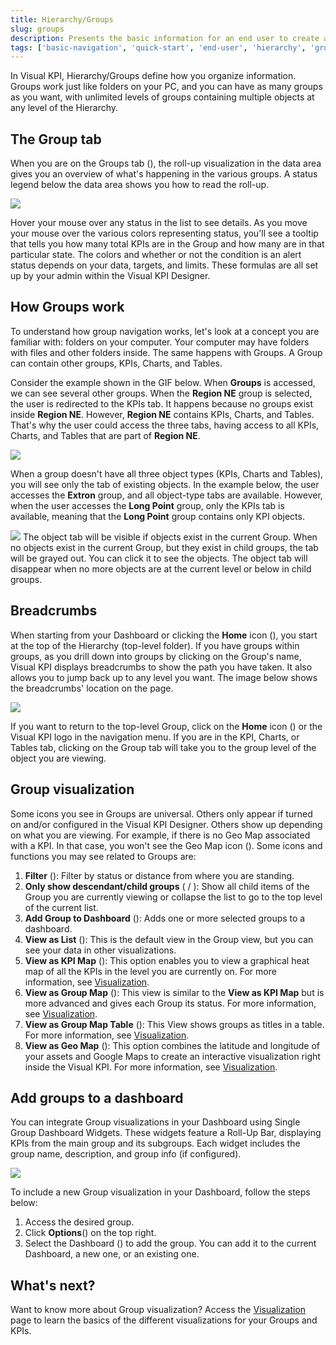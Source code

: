 ```yaml
---
title: Hierarchy/Groups
slug: groups
description: Presents the basic information for an end user to create and edit groups in Transpara's Visual KPIs software.
tags: ['basic-navigation', 'quick-start', 'end-user', 'hierarchy', 'groups']
---
```



In Visual KPI, Hierarchy/Groups define how you organize information. Groups work just like folders on your PC, and you can have as many groups as you want, with unlimited levels of groups containing multiple objects at any level of the Hierarchy.

## The Group tab

When you are on the Groups tab (<SvgFont icon="191"/>), the roll-up visualization in the data area gives you an overview of what's happening in the various groups. A status legend below the data area shows you how to read the roll-up.

<Image src="media/end-user/basic-navigation/groups/legend.gif"/>

Hover your mouse over any status in the list to see details. As you move your mouse over the various colors representing status, you'll see a tooltip that tells you how many total KPIs are in the Group and how many are in that particular state. The colors and whether or not the condition is an alert status depends on your data, targets, and limits. These formulas are all set up by your admin within the Visual KPI Designer.

## How Groups work

To understand how group navigation works, let's look at a concept you are familiar with: folders on your computer. Your computer may have folders with files and other folders inside. The same happens with Groups. A Group can contain other groups, KPIs, Charts, and Tables.

Consider the example shown in the GIF below. When **Groups** is accessed, we can see several other groups. When the **Region NE** group is selected, the user is redirected to the KPIs tab. It happens because no groups exist inside **Region NE**. However, **Region NE** contains KPIs, Charts, and Tables. That's why the user could access the three tabs, having access to all KPIs, Charts, and Tables that are part of **Region NE**.

<Image src="media/end-user/basic-navigation/groups/drill-down.gif"/>

When a group doesn't have all three object types (KPIs, Charts and Tables), you will see only the tab of existing objects. In the example below, the user accesses the **Extron** group, and all object-type tabs are available. However, when the user accesses the **Long Point** group, only the KPIs tab is available, meaning that the **Long Point** group contains only KPI objects.

<Image src="media/end-user/basic-navigation/groups/groups-without-table.gif"/>

<Callout type="info" title="Object Tab Visibility">
The object tab will be visible if objects exist in the current Group. When no objects exist in the current Group, but they exist in child groups, the tab will be grayed out. You can click it to see the objects. The object tab will disappear when no more objects are at the current level or below in child groups.
</Callout>

## Breadcrumbs

When starting from your Dashboard or clicking the **Home** icon (<SvgFont icon="266"/>), you start at the top of the Hierarchy (top-level folder). If you have groups within groups, as you drill down into groups by clicking on the Group's name, Visual KPI displays breadcrumbs to show the path you have taken. It also allows you to jump back up to any level you want. The image below shows the breadcrumbs' location on the page.

<Image src="media/end-user/basic-navigation/groups/breadcrumbs.png"/>

If you want to return to the top-level Group, click on the **Home** icon (<SvgFont icon="266"/>) or the Visual KPI logo in the navigation menu. If you are in the KPI, Charts, or Tables tab, clicking on the Group tab will take you to the group level of the object you are viewing.

## Group visualization

Some icons you see in Groups are universal. Others only appear if turned on and/or configured in the Visual KPI Designer. Others show up depending on what you are viewing. For example, if there is no Geo Map associated with a KPI. In that case, you won't see the Geo Map icon (<SvgFont icon="264"/>). Some icons and functions you may see related to Groups are:

1. **Filter** (<SvgFont icon="184"/>): Filter by status or distance from where you are standing.
2. **Only show descendant/child groups** (<SvgFont icon="207"/> / <SvgFont icon="208"/>): Show all child items of the Group you are currently viewing or collapse the list to go to the top level of the current list.
3. **Add Group to Dashboard** (<SvgFont icon="115"/>): Adds one or more selected groups to a dashboard.
4. **View as List** (<SvgFont icon="206"/>): This is the default view in the Group view, but you can see your data in other visualizations.
5. **View as KPI Map** (<SvgFont icon="5"/>): This option enables you to view a graphical heat map of all the KPIs in the level you are currently on. For more information, see [Visualization](/docs/end-user/basic-navigation/visualization#view-as-kpi-map).
6. **View as Group Map** (<SvgFont icon="141"/>): This view is similar to the **View as KPI Map** but is more advanced and gives each Group its status. For more information, see [Visualization](/docs/end-user/basic-navigation/visualization#view-as-group-map).
7. **View as Group Map Table** (<SvgFont icon="21"/>): This View shows groups as titles in a table. For more information, see [Visualization](/docs/end-user/basic-navigation/visualization#view-as-group-map-table).
8. **View as Geo Map** (<SvgFont icon="264"/>): This option combines the latitude and longitude of your assets and Google Maps to create an interactive visualization right inside the Visual KPI. For more information, see [Visualization](/docs/end-user/basic-navigation/visualization#view-as-geo-map).

## Add groups to a dashboard

You can integrate Group visualizations in your Dashboard using Single Group Dashboard Widgets. These widgets feature a Roll-Up Bar, displaying KPIs from the main group and its subgroups. Each widget includes the group name, description, and group info (if configured).

<Image src="media/end-user/basic-navigation/groups/group-on-dashboard-visualization.png"/>

To include a new Group visualization in your Dashboard, follow the steps below:

1. Access the desired group.
2. Click **Options**(<SvgFont icon="188"/>) on the top right.
3. Select the Dashboard (<SvgFont icon="115"/>) to add the group. You can add it to the current Dashboard, a new one, or an existing one.

## What's next?

Want to know more about Group visualization? Access the [Visualization](/docs/end-user/features/visualizations/overview) page to learn the basics of the different visualizations for your Groups and KPIs.